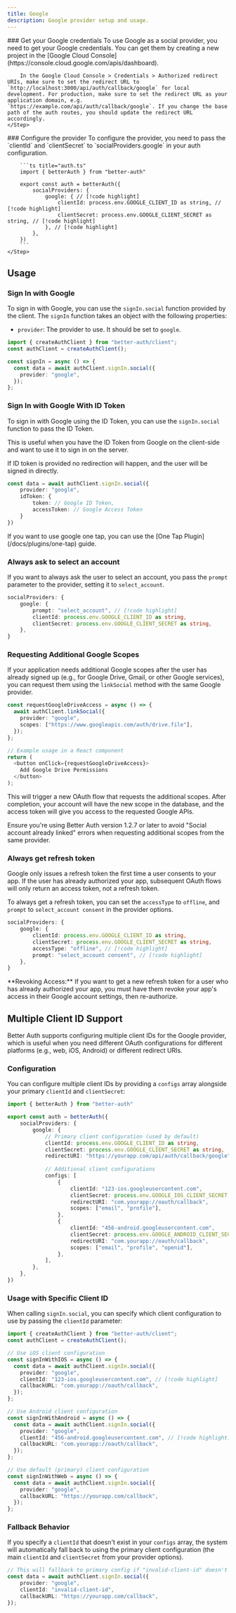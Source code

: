```yaml
---
title: Google
description: Google provider setup and usage.
---
```


<Steps>
    <Step> 
        ### Get your Google credentials
        To use Google as a social provider, you need to get your Google credentials. You can get them by creating a new project in the [Google Cloud Console](https://console.cloud.google.com/apis/dashboard).

        In the Google Cloud Console > Credentials > Authorized redirect URIs, make sure to set the redirect URL to `http://localhost:3000/api/auth/callback/google` for local development. For production, make sure to set the redirect URL as your application domain, e.g. `https://example.com/api/auth/callback/google`. If you change the base path of the auth routes, you should update the redirect URL accordingly.
    </Step>

  <Step>
        ### Configure the provider
        To configure the provider, you need to pass the `clientId` and `clientSecret` to `socialProviders.google` in your auth configuration.

        ```ts title="auth.ts"
        import { betterAuth } from "better-auth"

        export const auth = betterAuth({
            socialProviders: {
                google: { // [!code highlight]
                    clientId: process.env.GOOGLE_CLIENT_ID as string, // [!code highlight]
                    clientSecret: process.env.GOOGLE_CLIENT_SECRET as string, // [!code highlight]
                }, // [!code highlight]
            },
        })
        ```
    </Step>

</Steps>

## Usage

### Sign In with Google

To sign in with Google, you can use the `signIn.social` function provided by the client. The `signIn` function takes an object with the following properties:

- `provider`: The provider to use. It should be set to `google`.

```ts title="auth-client.ts"  /
import { createAuthClient } from "better-auth/client";
const authClient = createAuthClient();

const signIn = async () => {
  const data = await authClient.signIn.social({
    provider: "google",
  });
};
```

### Sign In with Google With ID Token

To sign in with Google using the ID Token, you can use the `signIn.social` function to pass the ID Token.

This is useful when you have the ID Token from Google on the client-side and want to use it to sign in on the server.

<Callout>
  If ID token is provided no redirection will happen, and the user will be
  signed in directly.
</Callout>

```ts title="auth-client.ts"
const data = await authClient.signIn.social({
    provider: "google",
    idToken: {
        token: // Google ID Token,
        accessToken: // Google Access Token
    }
})
```

<Callout>
  If you want to use google one tap, you can use the [One Tap
  Plugin](/docs/plugins/one-tap) guide.
</Callout>

### Always ask to select an account

If you want to always ask the user to select an account, you pass the `prompt` parameter to the provider, setting it to `select_account`.

```ts
socialProviders: {
    google: {
        prompt: "select_account", // [!code highlight]
        clientId: process.env.GOOGLE_CLIENT_ID as string,
        clientSecret: process.env.GOOGLE_CLIENT_SECRET as string,
    },
}
```

### Requesting Additional Google Scopes

If your application needs additional Google scopes after the user has already signed up (e.g., for Google Drive, Gmail, or other Google services), you can request them using the `linkSocial` method with the same Google provider.

```ts title="auth-client.ts"
const requestGoogleDriveAccess = async () => {
  await authClient.linkSocial({
    provider: "google",
    scopes: ["https://www.googleapis.com/auth/drive.file"],
  });
};

// Example usage in a React component
return (
  <button onClick={requestGoogleDriveAccess}>
    Add Google Drive Permissions
  </button>
);
```

This will trigger a new OAuth flow that requests the additional scopes. After completion, your account will have the new scope in the database, and the access token will give you access to the requested Google APIs.

<Callout>
  Ensure you're using Better Auth version 1.2.7 or later to avoid "Social
  account already linked" errors when requesting additional scopes from the same
  provider.
</Callout>

### Always get refresh token

Google only issues a refresh token the first time a user consents to your app.
If the user has already authorized your app, subsequent OAuth flows will only return an access token, not a refresh token.

To always get a refresh token, you can set the `accessType` to `offline`, and `prompt` to `select_account consent` in the provider options.

```ts
socialProviders: {
    google: {
        clientId: process.env.GOOGLE_CLIENT_ID as string,
        clientSecret: process.env.GOOGLE_CLIENT_SECRET as string,
        accessType: "offline", // [!code highlight]
        prompt: "select_account consent", // [!code highlight]
    },
}
```

<Callout>
  **Revoking Access:** If you want to get a new refresh token for a user who has
  already authorized your app, you must have them revoke your app's access in
  their Google account settings, then re-authorize.
</Callout>

## Multiple Client ID Support

Better Auth supports configuring multiple client IDs for the Google provider, which is useful when you need different OAuth configurations for different platforms (e.g., web, iOS, Android) or different redirect URIs.

### Configuration

You can configure multiple client IDs by providing a `configs` array alongside your primary `clientId` and `clientSecret`:

```ts title="auth.ts"
import { betterAuth } from "better-auth"

export const auth = betterAuth({
    socialProviders: {
        google: {
            // Primary client configuration (used by default)
            clientId: process.env.GOOGLE_CLIENT_ID as string,
            clientSecret: process.env.GOOGLE_CLIENT_SECRET as string,
            redirectURI: "https://yourapp.com/api/auth/callback/google",
            
            // Additional client configurations
            configs: [
                {
                    clientId: "123-ios.googleusercontent.com",
                    clientSecret: process.env.GOOGLE_IOS_CLIENT_SECRET as string,
                    redirectURI: "com.yourapp://oauth/callback",
                    scopes: ["email", "profile"],
                },
                {
                    clientId: "456-android.googleusercontent.com", 
                    clientSecret: process.env.GOOGLE_ANDROID_CLIENT_SECRET as string,
                    redirectURI: "com.yourapp://oauth/callback",
                    scopes: ["email", "profile", "openid"],
                },
            ],
        },
    },
})
```

### Usage with Specific Client ID

When calling `signIn.social`, you can specify which client configuration to use by passing the `clientId` parameter:

```ts title="auth-client.ts"
import { createAuthClient } from "better-auth/client";
const authClient = createAuthClient();

// Use iOS client configuration
const signInWithIOS = async () => {
  const data = await authClient.signIn.social({
    provider: "google",
    clientId: "123-ios.googleusercontent.com", // [!code highlight]
    callbackURL: "com.yourapp://oauth/callback",
  });
};

// Use Android client configuration  
const signInWithAndroid = async () => {
  const data = await authClient.signIn.social({
    provider: "google",
    clientId: "456-android.googleusercontent.com", // [!code highlight]
    callbackURL: "com.yourapp://oauth/callback",
  });
};

// Use default (primary) client configuration
const signInWithWeb = async () => {
  const data = await authClient.signIn.social({
    provider: "google",
    callbackURL: "https://yourapp.com/callback",
  });
};
```

### Fallback Behavior

If you specify a `clientId` that doesn't exist in your `configs` array, the system will automatically fall back to using the primary client configuration (the main `clientId` and `clientSecret` from your provider options).

```ts
// This will fallback to primary config if "invalid-client-id" doesn't exist
const data = await authClient.signIn.social({
    provider: "google", 
    clientId: "invalid-client-id",
    callbackURL: "https://yourapp.com/callback",
});
```

